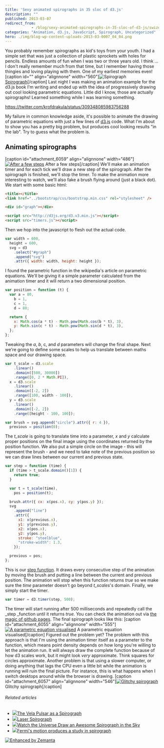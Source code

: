 ```yaml
---
title: 'Sexy animated spirographs in 35 sloc of d3.js'
description: ""
published: 2013-03-07
redirect_from: 
            - /blog/sexy-animated-spirographs-in-35-sloc-of-d3-js/swizec/6052
categories: "Animation, d3.js, JavaScript, Spirograph, Uncategorized"
hero: ./img/blog-wp-content-uploads-2013-03-0007_04_04.png
---
```

You probably remember spirographs as kid&#x27;s toys from your youth. I had a simple set that was just a collection of plastic sprockets with holes for pencils. Endless amounts of fun when I was two or three years old. I think ... I don&#x27;t really remember much from that time, but I remember having those thingies and loving playing with them. One of my earliest memories even! \[caption id=&quot;&quot; align=&quot;alignnone&quot; width=&quot;560&quot;]![Spirograph](http://upload.wikimedia.org/wikipedia/commons/thumb/9/97/Spirograph3.jpg/800px-Spirograph3.jpg "Spirograph") [Spirograph](http://en.wikipedia.org/wiki/Spirograph "Spirograph")\[/caption] Last night I was making an animation example for the d3.js book I&#x27;m writing and ended up with the idea of progressively drawing out cool looking parametric equations. Little did I know, those are actually spirographs! Learned something while I was learning something.

https://twitter.com/krofdrakula/status/309348085983756288

My failure in common knowledge aside, it&#x27;s possible to animate the drawing of parametric equations with just a few lines of [d3.js](http://d3js.org) code. What I&#x27;m about to show you has a pretty big problem, but produces cool looking results &quot;in the lab&quot;. Try to guess what the problem is.

## Animating spirographs

\[caption id=&quot;attachment_6059&quot; align=&quot;alignnone&quot; width=&quot;486&quot;][![After a few steps](http://swizec.com/blog/wp-content/uploads/2013/03/0007_04_04.png "After a few steps")](./img/blog-wp-content-uploads-2013-03-0007_04_04.png) After a few steps\[/caption] We&#x27;ll make an animation timer and for each tick we&#x27;ll draw a new step of the spirograph. After the spirograph is finished, we&#x27;ll stop the timer. To make the animation more interesting to watch, we&#x27;ll also fake a brush flying around (just a black dot). We start with some basic html:

```html
<title></title>
<link href="../bootstrap/css/bootstrap.min.css" rel="stylesheet" />

<div id="graph"></div>

<script src="http://d3js.org/d3.v3.min.js"></script>
<script src="timers.js"></script>
```

Then we hop into the javascript to flesh out the actual code.

```javascript
var width = 600,
  height = 600,
  svg = d3
    .select("#graph")
    .append("svg")
    .attr({ width: width, height: height });
```

I found the parametric function in the wikipedia&#x27;s article on parametric equations. We&#x27;ll be giving it a simple parameter calculated from the animation timer and it will return a two dimensional position.

```javascript
var position = function (t) {
  var a = 80,
    b = 1,
    c = 1,
    d = 80;

  return {
    x: Math.cos(a * t) - Math.pow(Math.cos(b * t), 3),
    y: Math.sin(c * t) - Math.pow(Math.sin(d * t), 3),
  };
};
```

Tweaking the _a_, _b_, c, and _d_ parameters will change the final shape. Next we&#x27;re going to define some scales to help us translate between maths space and our drawing space.

```javascript
var t_scale = d3.scale
    .linear()
    .domain([500, 30000])
    .range([0, 2 * Math.PI]),
  x = d3.scale
    .linear()
    .domain([-2, 2])
    .range([100, width - 100]),
  y = d3.scale
    .linear()
    .domain([-2, 2])
    .range([height - 100, 100]);

var brush = svg.append("circle").attr({ r: 4 }),
  previous = position(0);
```

The _t_scale_ is going to translate time into a parameter, _x_ and _y_ calculate proper positions on the final image using the coordinates returned by the position function. We also put a simple circle on the image - this will represent the brush - and we need to take note of the previous position so we can draw lines between our current and previous state.

```javascript
var step = function (time) {
  if (time > t_scale.domain()[1]) {
    return true;
  }

  var t = t_scale(time),
    pos = position(t);

  brush.attr({ cx: x(pos.x), cy: y(pos.y) });
  svg
    .append("line")
    .attr({
      x1: x(previous.x),
      y1: y(previous.y),
      x2: x(pos.x),
      y2: y(pos.y),
      stroke: "steelblue",
      "stroke-width": 1.3,
    });

  previous = pos;
};
```

This is our [step function](http://en.wikipedia.org/wiki/Step_function "Step function"). It draws every consecutive step of the animation by moving the brush and putting a line between the current and previous position. The animation will stop when this function returns _true_ so we make sure the _time_ parameter doesn&#x27;t go beyond _t_scales_&#x27;s domain. Finally, we simply start the timer.

```javascript
var timer = d3.timer(step, 500);
```

The timer will start running after 500 milliseconds and repeatedly call the _step _function until it returns _true._ You can check the animation out via [the magic of github pages](http://swizec.github.com/d3.js-book-examples/ch4/timers.html). The final spirograph looks like this: \[caption id=&quot;attachment_6055&quot; align=&quot;alignnone&quot; width=&quot;555&quot;][![A parametric equation visualised](http://swizec.com/blog/wp-content/uploads/2013/03/0007_04_05.png "A parametric equation visualised")](./img/blog-wp-content-uploads-2013-03-0007_04_05.png) A parametric equation visualised\[/caption] Figured out the problem yet? The problem with this approach is that I&#x27;m using the animation timer itself as a parameter to the function, which means point density depends on how long you&#x27;re willing to let the animation run. It will always draw the complete function because of how d3 scales work, but it might look _very_ approximate. Think squares for circles approximate. Another problem is that using a slower computer, or doing anything that lags the CPU even a little bit while the animation is running will ruin the final picture. For instance, this is what happens when I switch desktops around while the browser is drawing. \[caption id=&quot;attachment_6057&quot; align=&quot;alignnone&quot; width=&quot;546&quot;][![Glitchy spirograph](http://swizec.com/blog/wp-content/uploads/2013/03/glitchy-spirograph.png "Glitchy spirograph")](./img/blog-wp-content-uploads-2013-03-glitchy-spirograph.png) Glitchy spirograph\[/caption]

###### Related articles

- [![](http://i.zemanta.com/148486923_80_80.jpg)](http://www.universetoday.com/100325/the-vela-pulsar-as-a-spirograph/)[The Vela Pulsar as a Spirograph](http://www.universetoday.com/100325/the-vela-pulsar-as-a-spirograph/)
- [![](http://i.zemanta.com/147121686_80_80.jpg)](http://hackaday.com/2013/02/21/laser-spirograph/)[Laser Spirograph](http://hackaday.com/2013/02/21/laser-spirograph/)
- [![](http://i.zemanta.com/148806266_80_80.jpg)](http://www.gizmodo.co.uk/2013/02/watch-the-universe-draw-an-awesome-spirograph-in-the-sky/)[Watch the Universe Draw an Awesome Spirograph in the Sky](http://www.gizmodo.co.uk/2013/02/watch-the-universe-draw-an-awesome-spirograph-in-the-sky/)
- [![](http://i.zemanta.com/148576796_80_80.jpg)](http://phys.org/news/2013-02-fermi-motion-spirograph.html)[Fermi&#x27;s motion produces a study in spirograph](http://phys.org/news/2013-02-fermi-motion-spirograph.html)

[![Enhanced by Zemanta](http://img.zemanta.com/zemified_e.png?x-id=fb22a411-7098-4367-b54c-e6363f006ad9)](http://www.zemanta.com/?px "Enhanced by Zemanta")